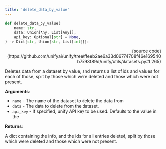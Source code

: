 ```yaml
---
title: 'delete_data_by_value'
---
```


```python
def delete_data_by_value(
    name: str,
    data: Union[Any, List[Any]],
    api_key: Optional[str] = None,
) -> Dict[str, Union[str, List[int]]]:
```

<p align="right">[source code](https://github.com/unifyai/unify/tree/ffeeb2ae6a33d06774708f46e169540b7593f89d/unify/utils/datasets.py#L265)</p>

Deletes data from a dataset by value, and returns a list of ids and values for each
of those, split by those which were deleted and those which were not present.

**Arguments**:

- `name` - The name of the dataset to delete the data from.
- `data` - The data to delete from the dataset.
- `api_key` - If specified, unify API key to be used. Defaults to the value in the



**Returns**:

A dict containing the info, and the ids for all entries deleted, split by those
which were deleted and those which were not present.